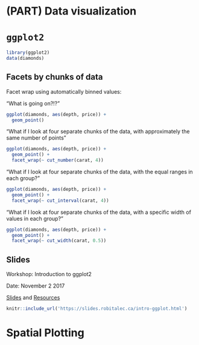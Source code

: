 # (PART) Data visualization {-}

# `ggplot2`

```r
library(ggplot2)
data(diamonds)
```

## Facets by chunks of data

Facet wrap using automatically binned values:

"What is going on?!?"

```r
ggplot(diamonds, aes(depth, price)) + 
  geom_point()
```

"What if I look at four separate chunks of the data, with approximately the same number of points"

```r
ggplot(diamonds, aes(depth, price)) + 
  geom_point() + 
  facet_wrap(~ cut_number(carat, 4))
```

"What if I look at four separate chunks of the data, with the equal ranges in each group?"

```r
ggplot(diamonds, aes(depth, price)) + 
  geom_point() + 
  facet_wrap(~ cut_interval(carat, 4))
```

"What if I look at four separate chunks of the data, with a specific width of values in each group?"
```r
ggplot(diamonds, aes(depth, price)) + 
  geom_point() + 
  facet_wrap(~ cut_width(carat, 0.5))
```

## Slides
Workshop: Introduction to ggplot2

Date: November 2 2017

[Slides](https://slides.robitalec.ca/intro-ggplot.html) and  [Resources](https://slides.robitalec.ca/intro-ggplot/intro-ggplot.zip)

```r
knitr::include_url('https://slides.robitalec.ca/intro-ggplot.html')
```


# Spatial Plotting
